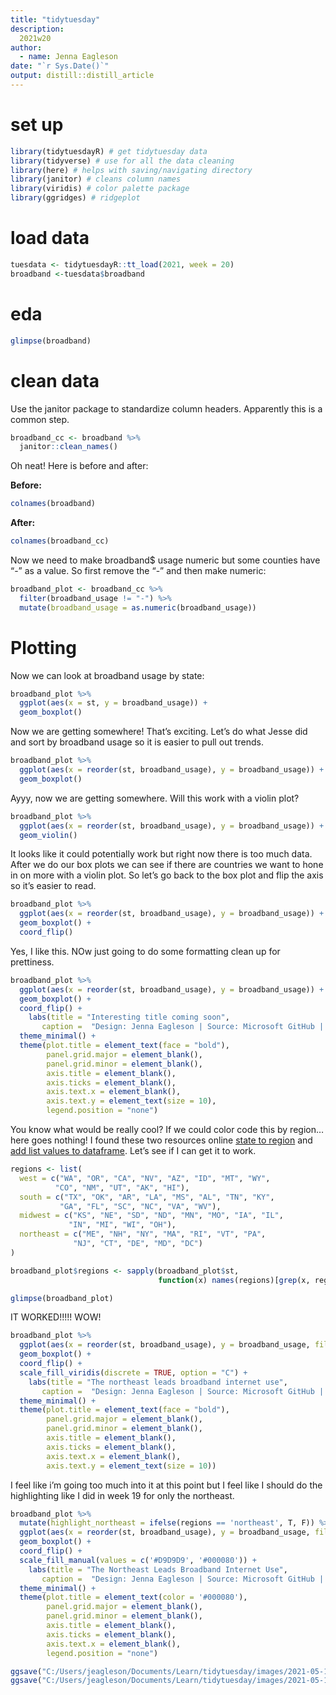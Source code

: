 ```yaml
---
title: "tidytuesday"
description: 
  2021w20
author:
  - name: Jenna Eagleson 
date: "`r Sys.Date()`"
output: distill::distill_article
---
```


# set up

```r
library(tidytuesdayR) # get tidytuesday data
library(tidyverse) # use for all the data cleaning
library(here) # helps with saving/navigating directory
library(janitor) # cleans column names
library(viridis) # color palette package
library(ggridges) # ridgeplot
```

# load data

```r
tuesdata <- tidytuesdayR::tt_load(2021, week = 20)
broadband <-tuesdata$broadband
```

# eda

```r
glimpse(broadband)
```

# clean data

Use the janitor package to standardize column headers. Apparently this is a common step.

```r
broadband_cc <- broadband %>%
  janitor::clean_names()
```

Oh neat! Here is before and after:

**Before:**

```r
colnames(broadband)
```
**After:**

```r
colnames(broadband_cc)
```


Now we need to make broadband$ usage numeric but some counties have "-" as a value. So first remove the "-" and then make numeric:

```r
broadband_plot <- broadband_cc %>%
  filter(broadband_usage != "-") %>%
  mutate(broadband_usage = as.numeric(broadband_usage))
```

# Plotting

Now we can look at broadband usage by state:

```r
broadband_plot %>%
  ggplot(aes(x = st, y = broadband_usage)) +
  geom_boxplot()
```
Now we are getting somewhere! That's exciting. Let's do what Jesse did and sort by broadband usage so it is easier to pull out trends.

```r
broadband_plot %>%
  ggplot(aes(x = reorder(st, broadband_usage), y = broadband_usage)) +
  geom_boxplot()
```
Ayyy, now we are getting somewhere. Will this work with a violin plot?

```r
broadband_plot %>%
  ggplot(aes(x = reorder(st, broadband_usage), y = broadband_usage)) +
  geom_violin()
```
It looks like it could potentially work but right now there is too much data. After we do our box plots we can see if there are countries we want to hone in on more with a violin plot. So let's go back to the box plot and flip the axis so it's easier to read.

```r
broadband_plot %>%
  ggplot(aes(x = reorder(st, broadband_usage), y = broadband_usage)) +
  geom_boxplot() +
  coord_flip()
```
Yes, I like this. NOw just going to do some formatting clean up for prettiness.

```r
broadband_plot %>%
  ggplot(aes(x = reorder(st, broadband_usage), y = broadband_usage)) +
  geom_boxplot() +
  coord_flip() +
    labs(title = "Interesting title coming soon",
       caption =  "Design: Jenna Eagleson | Source: Microsoft GitHub | #TidyTuesday 2021W20") +
  theme_minimal() +
  theme(plot.title = element_text(face = "bold"),
        panel.grid.major = element_blank(), 
        panel.grid.minor = element_blank(),
        axis.title = element_blank(),
        axis.ticks = element_blank(),
        axis.text.x = element_blank(),
        axis.text.y = element_text(size = 10),
        legend.position = "none") 
```

You know what would be really cool? If we could color code this by region... here goes nothing! I found these two resources online [state to region](https://stackoverflow.com/questions/47698470/how-to-create-region-indicator-variables-from-a-state-list-in-r) and [add list values to dataframe](https://stackoverflow.com/questions/46066974/add-column-to-label-u-s-states-by-their-u-s-census-region/46067040). Let's see if I can get it to work.

```r
regions <- list(
  west = c("WA", "OR", "CA", "NV", "AZ", "ID", "MT", "WY",
          "CO", "NM", "UT", "AK", "HI"),
  south = c("TX", "OK", "AR", "LA", "MS", "AL", "TN", "KY",
           "GA", "FL", "SC", "NC", "VA", "WV"),
  midwest = c("KS", "NE", "SD", "ND", "MN", "MO", "IA", "IL",
             "IN", "MI", "WI", "OH"),
  northeast = c("ME", "NH", "NY", "MA", "RI", "VT", "PA", 
              "NJ", "CT", "DE", "MD", "DC")
)

broadband_plot$regions <- sapply(broadband_plot$st,
                                 function(x) names(regions)[grep(x, regions)])

glimpse(broadband_plot)
```
IT WORKED!!!!! WOW!

```r
broadband_plot %>%
  ggplot(aes(x = reorder(st, broadband_usage), y = broadband_usage, fill = regions)) +
  geom_boxplot() +
  coord_flip() +
  scale_fill_viridis(discrete = TRUE, option = "C") +
    labs(title = "The northeast leads broadband internet use",
       caption =  "Design: Jenna Eagleson | Source: Microsoft GitHub | #TidyTuesday 2021W20") +
  theme_minimal() +
  theme(plot.title = element_text(face = "bold"),
        panel.grid.major = element_blank(), 
        panel.grid.minor = element_blank(),
        axis.title = element_blank(),
        axis.ticks = element_blank(),
        axis.text.x = element_blank(),
        axis.text.y = element_text(size = 10)) 
```

I feel like i'm going too much into it at this point but I feel like I should do the highlighting like I did in week 19 for only the northeast.

```r
broadband_plot %>%
  mutate(highlight_northeast = ifelse(regions == 'northeast', T, F)) %>%
  ggplot(aes(x = reorder(st, broadband_usage), y = broadband_usage, fill = highlight_northeast)) +
  geom_boxplot() +
  coord_flip() +
  scale_fill_manual(values = c('#D9D9D9', '#000080')) +
    labs(title = "The Northeast Leads Broadband Internet Use",
       caption =  "Design: Jenna Eagleson | Source: Microsoft GitHub | #TidyTuesday 2021W20") +
  theme_minimal() +
  theme(plot.title = element_text(color = '#000080'),
        panel.grid.major = element_blank(), 
        panel.grid.minor = element_blank(),
        axis.title = element_blank(),
        axis.ticks = element_blank(),
        axis.text.x = element_blank(),
        legend.position = "none") 

ggsave("C:/Users/jeagleson/Documents/Learn/tidytuesday/images/2021-05-12_broadband_boxplot.png", last_plot())
ggsave("C:/Users/jeagleson/Documents/Learn/tidytuesday/images/2021-05-12_broadband_boxplot.pdf", last_plot())
```
